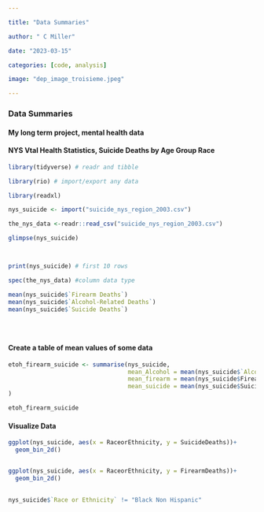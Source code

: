 ```yaml
---

title: "Data Summaries"

author: " C Miller"

date: "2023-03-15"

categories: [code, analysis]

image: "dep_image_troisieme.jpeg"

---
```


### Data Summaries

#### My long term project, mental health data

#### NYS Vtal Health Statistics, Suicide Deaths by Age Group Race

```r
library(tidyverse) # readr and tibble

library(rio) # import/export any data

library(readxl)

nys_suicide <- import("suicide_nys_region_2003.csv")

the_nys_data <-readr::read_csv("suicide_nys_region_2003.csv")

glimpse(nys_suicide)



print(nys_suicide) # first 10 rows

spec(the_nys_data) #column data type

mean(nys_suicide$`Firearm Deaths`)
mean(nys_suicide$`Alcohol-Related Deaths`)
mean(nys_suicide$`Suicide Deaths`)





```

#### Create a table of mean values of some data

```r


etoh_firearm_suicide <- summarise(nys_suicide,
                                  mean_Alcohol = mean(nys_suicide$`Alcohol-Related Deaths`),
                                  mean_firearm = mean(nys_suicide$FirearmDeaths),
                                  mean_suicide = mean(nys_suicide$SuicideDeaths)
)

etoh_firearm_suicide
```

#### Visualize Data

```r
ggplot(nys_suicide, aes(x = RaceorEthnicity, y = SuicideDeaths))+
  geom_bin_2d()


ggplot(nys_suicide, aes(x = RaceorEthnicity, y = FirearmDeaths))+
  geom_bin_2d()
  

```






```r
nys_suicide$`Race or Ethnicity` != "Black Non Hispanic"
```
